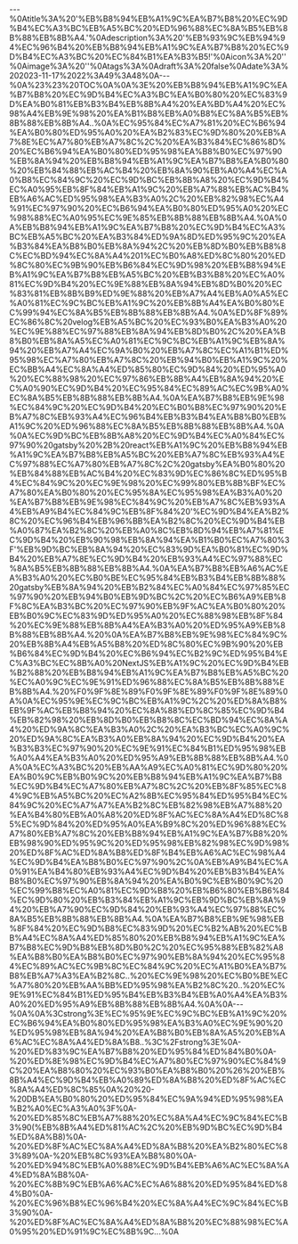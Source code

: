 ---%0Atitle%3A%20'%EB%B8%94%EB%A1%9C%EA%B7%B8%20%EC%9D%B4%EC%A3%BC%EB%A5%BC%20%ED%96%88%EC%8A%B5%EB%8B%88%EB%8B%A4.'%0Adescription%3A%20'%EB%93%9C%EB%94%94%EC%96%B4%20%EB%B8%94%EB%A1%9C%EA%B7%B8%20%EC%9D%B4%EC%A3%BC%20%EC%84%B1%EA%B3%B5!'%0Aicon%3A%20''%0Aimage%3A%20''%0Atags%3A%0Adraft%3A%20false%0Adate%3A%202023-11-17%2022%3A49%3A48%0A---%0A%23%23%20TOC%0A%0A%3E%20%EB%B8%94%EB%A1%9C%EA%B7%B8%20%EC%9D%B4%EC%A3%BC%EA%B0%80%20%EC%83%9D%EA%B0%81%EB%B3%B4%EB%8B%A4%20%EA%BD%A4%20%EC%98%A4%EB%9E%98%20%EA%B1%B8%EB%A0%B8%EC%8A%B5%EB%8B%88%EB%8B%A4..%0A%EC%95%84%EC%A7%81%20%EC%B6%94%EA%B0%80%ED%95%A0%20%EA%B2%83%EC%9D%80%20%EB%A7%8E%EC%A7%80%EB%A7%8C%2C%20%EA%B3%84%EC%86%8D%20%EC%B6%94%EA%B0%80%ED%95%98%EA%B8%B0%EC%97%90%EB%8A%94%20%EB%B8%94%EB%A1%9C%EA%B7%B8%EA%B0%80%20%EB%84%88%EB%AC%B4%20%EB%8A%90%EB%A0%A4%EC%A0%B8%EC%84%9C%20%EC%9D%BC%EB%8B%A8%20%EC%9D%B4%EC%A0%95%EB%8F%84%EB%A1%9C%20%EB%A7%88%EB%AC%B4%EB%A6%AC%ED%95%98%EA%B3%A0%2C%20%EB%82%98%EC%A4%91%EC%97%90%20%EC%B6%94%EA%B0%80%ED%95%A0%20%EC%98%88%EC%A0%95%EC%9E%85%EB%8B%88%EB%8B%A4.%0A%0A%EB%B8%94%EB%A1%9C%EA%B7%B8%20%EC%9D%B4%EC%A3%BC%EB%A5%BC%20%EA%B3%84%ED%9A%8D%ED%95%9C%20%EA%B3%84%EA%B8%B0%EB%8A%94%2C%20%EB%8D%B0%EB%B8%8C%EC%BD%94%EC%8A%A4%201%EC%B0%A8%ED%8C%80%20%ED%8C%80%EC%9B%90%EB%B6%84%EC%9D%98%20%EB%B8%94%EB%A1%9C%EA%B7%B8%EB%A5%BC%20%EB%B3%B8%20%EC%A0%81%EC%9D%B4%20%EC%9E%88%EB%8A%94%EB%8D%B0%20%EC%83%81%EB%8B%B9%ED%9E%88%20%EB%A7%A4%EB%A0%A5%EC%A0%81%EC%9C%BC%EB%A1%9C%20%EB%8B%A4%EA%B0%80%EC%99%94%EC%8A%B5%EB%8B%88%EB%8B%A4.%0A%ED%8F%89%EC%86%8C%20velog%EB%A5%BC%20%EC%93%B0%EA%B3%A0%20%EC%9E%88%EC%97%88%EB%8A%94%EB%8D%B0%2C%20%EA%B8%B0%EB%8A%A5%EC%A0%81%EC%9C%BC%EB%A1%9C%EB%8A%94%20%EB%A7%A4%EC%9A%B0%20%EB%A7%8C%EC%A1%B1%ED%95%98%EC%A7%80%EB%A7%8C%20%EB%94%B0%EB%A1%9C%20%EC%BB%A4%EC%8A%A4%ED%85%80%EC%9D%84%20%ED%95%A0%20%EC%88%98%20%EC%97%86%EB%8B%A4%EB%8A%94%20%EC%A0%90%EC%9D%B4%20%EC%95%84%EC%89%AC%EC%9B%A0%EC%8A%B5%EB%8B%88%EB%8B%A4.%0A%EA%B7%B8%EB%9E%98%EC%84%9C%20%EC%9D%B4%20%EC%B0%B8%EC%97%90%20%EB%A7%8C%EB%93%A4%EC%96%B4%EB%B3%B4%EA%B8%B0%EB%A1%9C%20%ED%96%88%EC%8A%B5%EB%8B%88%EB%8B%A4.%0A%0A%EC%9D%BC%EB%8B%A8%20%EC%9D%B4%EC%A0%84%EC%97%90%20gatsby%20%2B%20react%EB%A1%9C%20%EB%B8%94%EB%A1%9C%EA%B7%B8%EB%A5%BC%20%EB%A7%8C%EB%93%A4%EC%97%88%EC%A7%80%EB%A7%8C%2C%20gatsby%EA%B0%80%20%EB%84%88%EB%AC%B4%20%EC%83%9D%EC%86%8C%ED%95%B4%EC%84%9C%20%EC%9E%98%20%EC%99%80%EB%8B%BF%EC%A7%80%EA%B0%80%20%EC%95%8A%EC%95%98%EA%B3%A0%20%EA%B7%B8%EB%9E%98%EC%84%9C%20%EB%A7%8C%EB%93%A4%EB%A9%B4%EC%84%9C%EB%8F%84%20'%EC%9D%B4%EA%B2%8C%20%EC%96%B4%EB%96%BB%EA%B2%8C%20%EC%9D%B4%EB%A0%87%EA%B2%8C%20%EB%A0%8C%EB%8D%94%EB%A7%81%EC%9D%B4%20%EB%90%98%EB%8A%94%EA%B1%B0%EC%A7%80%3F'%EB%9D%BC%EB%8A%94%20%EC%83%9D%EA%B0%81%EC%9D%B4%20%EB%A7%8E%EC%9D%B4%20%EB%93%A4%EC%97%88%EC%8A%B5%EB%8B%88%EB%8B%A4.%0A%EA%B7%B8%EB%A6%AC%EA%B3%A0%20%EC%B0%BE%EC%95%84%EB%B3%B4%EB%8B%88%20gatsby%EB%8A%94%20%EB%B2%84%EC%A0%84%EC%97%85%EC%97%90%20%EB%94%B0%EB%9D%BC%2C%20%EC%B6%A9%EB%8F%8C%EA%B3%BC%20%EC%97%90%EB%9F%AC%EA%B0%80%20%EB%B0%9C%EC%83%9D%ED%95%A0%20%EC%88%98%EB%8F%84%20%EC%9E%88%EB%8B%A4%EA%B3%A0%20%ED%95%A9%EB%8B%88%EB%8B%A4.%20%0A%EA%B7%B8%EB%9E%98%EC%84%9C%20%EB%8B%A4%EB%A5%B8%20%ED%8C%80%EC%9B%90%20%EB%B6%84%EC%9D%B4%20%EC%B6%94%EC%B2%9C%ED%95%B4%EC%A3%BC%EC%8B%A0%20NextJS%EB%A1%9C%20%EC%9D%B4%EB%B2%88%20%EB%B8%94%EB%A1%9C%EA%B7%B8%EB%A5%BC%20%EC%A0%9C%EC%9E%91%ED%96%88%EC%8A%B5%EB%8B%88%EB%8B%A4.%20%F0%9F%8E%89%F0%9F%8E%89%F0%9F%8E%89%0A%0A%EC%95%9E%EC%9C%BC%EB%A1%9C%2C%20%ED%8A%B8%EB%9F%AC%EB%B8%94%20%EC%8A%88%ED%8C%85%EC%9D%B4%EB%82%98%20%EB%8D%B0%EB%B8%8C%EC%BD%94%EC%8A%A4%20%ED%9A%8C%EA%B3%A0%2C%20%EA%B3%BC%EC%A0%9C%20%ED%9A%8C%EA%B3%A0%EB%8A%94%20%EC%9D%B4%20%EA%B3%B3%EC%97%90%20%EC%9E%91%EC%84%B1%ED%95%98%EB%A0%A4%EA%B3%A0%20%ED%95%A9%EB%8B%88%EB%8B%A4.%0A%0A%EC%A3%BC%20%EB%AA%A9%EC%A0%81%EC%9D%80%20%EA%B0%9C%EB%B0%9C%20%EB%B8%94%EB%A1%9C%EA%B7%B8%EC%9D%B4%EC%A7%80%EB%A7%8C%2C%20%EB%8F%85%EC%84%9C%EB%A5%BC%20%EC%A2%8B%EC%95%84%ED%95%B4%EC%84%9C%20%EC%A7%A7%EA%B2%8C%EB%82%98%EB%A7%88%20%EA%B4%80%EB%A0%A8%20%ED%8F%AC%EC%8A%A4%ED%8C%85%EC%9D%84%20%ED%95%A0%EA%B9%8C%20%ED%96%88%EC%A7%80%EB%A7%8C%20%EB%B8%94%EB%A1%9C%EA%B7%B8%20%EB%98%90%ED%95%9C%20%ED%95%98%EB%82%98%EC%9D%98%20%ED%8F%AC%ED%8A%B8%ED%8F%B4%EB%A6%AC%EC%98%A4%EC%9D%B4%EA%B8%B0%EC%97%90%2C%0A%EB%A9%B4%EC%A0%91%EA%B4%80%EB%93%A4%EC%9D%B4%20%EB%B3%B4%EA%B8%B0%EC%97%90%EB%8A%94%20%EA%B0%9C%EB%B0%9C%20%EC%99%B8%EC%A0%81%EC%9D%B8%20%EB%B6%80%EB%B6%84%EC%9D%80%20%EB%B3%84%EB%A1%9C%EB%9D%BC%EB%8A%94%20%EB%A7%90%EC%9D%84%20%EB%93%A4%EC%97%88%EC%8A%B5%EB%8B%88%EB%8B%A4.%0A%EA%B7%B8%EB%9E%98%EB%8F%84%20%EC%9D%B8%EC%83%9D%20%EC%B2%AB%20%EC%BB%A4%EC%8A%A4%ED%85%80%20%EB%B8%94%EB%A1%9C%EA%B7%B8%EC%9D%B8%EB%8D%B0%2C%20%EC%95%88%EB%82%A8%EA%B8%B0%EA%B8%B0%EC%97%90%EB%8A%94%20%EC%95%84%EC%89%AC%EC%9B%8C%EC%84%9C%20%EC%A1%B0%EA%B7%B8%EB%A7%A3%EA%B2%8C..%20%EC%9E%98%20%EC%B0%BE%EC%A7%80%20%EB%AA%BB%ED%95%98%EA%B2%8C%20..%20%EC%9E%91%EC%84%B1%ED%95%B4%EB%B3%B4%EB%A0%A4%EA%B3%A0%20%ED%95%A9%EB%8B%88%EB%8B%A4.%0A%0A---%0A%0A%3Cstrong%3E%EC%95%9E%EC%9C%BC%EB%A1%9C%20%EC%B6%94%EA%B0%80%ED%95%98%EA%B3%A0%EC%9E%90%20%ED%95%98%EB%8A%94%20%EA%B8%B0%EB%8A%A5%20%EB%A6%AC%EC%8A%A4%ED%8A%B8..%3C%2Fstrong%3E%0A-%20%ED%83%9C%EA%B7%B8%20%ED%95%84%ED%84%B0%0A-%20%ED%8E%98%EC%9D%B4%EC%A7%80%EC%97%90%EC%84%9C%20%EA%B8%80%20%EC%93%B0%EA%B8%B0%20%26%20%EB%8B%A4%EC%9D%B4%EB%A0%89%ED%8A%B8%20%ED%8F%AC%EC%8A%A4%ED%8C%85%0A%20%20-%20DB%EA%B0%80%20%ED%95%84%EC%9A%94%ED%95%98%EA%B2%A0%EC%A3%A0%3F%0A-%20%ED%85%8C%EB%A7%88%20%EC%8A%A4%EC%9C%84%EC%B3%90(%EB%8B%A4%ED%81%AC%2C%20%EB%9D%BC%EC%9D%B4%ED%8A%B8)%0A-%20%ED%8F%AC%EC%8A%A4%ED%8A%B8%20%EA%B2%80%EC%83%89%0A-%20%EB%8C%93%EA%B8%80%0A-%20%ED%94%8C%EB%A0%88%EC%9D%B4%EB%A6%AC%EC%8A%A4%ED%8A%B8%0A-%20%EC%8B%9C%EB%A6%AC%EC%A6%88%20%ED%95%84%ED%84%B0%0A-%20%EC%96%B8%EC%96%B4%20%EC%8A%A4%EC%9C%84%EC%B3%90%0A-%20%ED%8F%AC%EC%8A%A4%ED%8A%B8%20%EC%88%98%EC%A0%95%20%ED%91%9C%EC%8B%9C...%0A